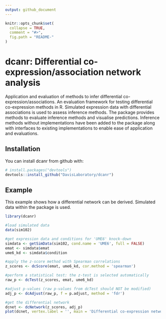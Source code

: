 ```yaml
---
output: github_document
---
```


<!-- README.md is generated from README.Rmd. Please edit that file -->

```r
knitr::opts_chunk$set(
  collapse = TRUE,
  comment = "#>",
  fig.path = "README-"
)
```

# dcanr: Differential co-expression/association network analysis

Application and evaluation of methods to infer differential
co-expression/associations. An evaluation framework for testing differential
co-expression methods in R. Simulated expression data with differential
associations is used to assess inference methods. The package provides methods
to evaluate inference methods and visualise predictions. Inference methods
without implementations have been added to the package along with interfaces to
existing implementations to enable ease of application and evaluations.

## Installation

You can install dcanr from github with:

```r
# install.packages("devtools")
devtools::install_github("DavisLaboratory/dcanr")
```

## Example

This example shows how a differential network can be derived. Simulated data
within the package is used.

```r
library(dcanr)

#load simulated data
data(sim102)

#get expression data and conditions for 'UME6' knock-down
simdata <- getSimData(sim102, cond.name = 'UME6', full = FALSE)
emat <- simdata$emat
ume6_kd <- simdata$condition

#apply the z-score method with Spearman correlations
z_scores <- dcScore(emat, ume6_kd, cor.method = 'spearman')

#perform a statistical test: the z-test is selected automatically
raw_p <- dcTest(z_scores, emat, ume6_kd)

#adjust p-values (raw p-values from dcTest should NOT be modified)
adj_p <- dcAdjust(raw_p, f = p.adjust, method = 'fdr')

#get the differential network
dcnet <- dcNetwork(z_scores, adj_p)
plot(dcnet, vertex.label = '', main = 'Differential co-expression network')
```
